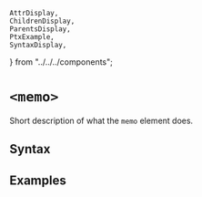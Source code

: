     AttrDisplay,
    ChildrenDisplay,
    ParentsDisplay,
    PtxExample,
    SyntaxDisplay,
} from "../../../components";

# `<memo>`

Short description of what the `memo` element does.

## Syntax

<SyntaxDisplay name="memo" />

## Examples

    